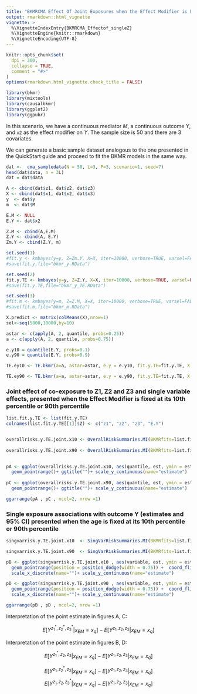 ```yaml
---
title: "BKMRCMA Effect Of Joint Exposures when the Effect Modifier is Fixed"
output: rmarkdown::html_vignette
vignette: >
  %\VignetteIndexEntry{BKMRCMA_Effectof_singleZ}
  %\VignetteEngine{knitr::rmarkdown}
  %\VignetteEncoding{UTF-8}
---
```

 
```r
knitr::opts_chunk$set(
  dpi = 300, 
  collapse = TRUE,
  comment = "#>"
)
options(rmarkdown.html_vignette.check_title = FALSE)
```

```r
library(bkmr)
library(mixtools)
library(causalbkmr)
library(ggplot2)
library(ggpubr)
```

In this scenario, we have a continuous mediator $M$, a continuous outcome $Y$, and `x2` as the effect modifier on $Y$. The sample size is 50 and there are 3 covariates. 

We can generate a basic sample dataset analogous to the one presented in the QuickStart guide and proceed to fit the BKMR models in the same way. 
 
```r
dat <-  cma_sampledata(N = 50, L=3, P=3, scenario=1, seed=7) 
head(dat$data, n = 3L)
dat = dat$data

A <- cbind(dat$z1, dat$z2, dat$z3)
X <- cbind(dat$x1, dat$x2, dat$x3)
y  <- dat$y
m  <- dat$M 

E.M <- NULL
E.Y <- dat$x2

Z.M <- cbind(A,E.M) 
Z.Y <- cbind(A, E.Y) 
Zm.Y <- cbind(Z.Y, m)

set.seed(1)
#fit.y <- kmbayes(y=y, Z=Zm.Y, X=X, iter=10000, verbose=TRUE, varsel=FALSE) 
#save(fit.y,file="bkmr_y.RData")

set.seed(2)
fit.y.TE <- kmbayes(y=y, Z=Z.Y, X=X, iter=10000, verbose=TRUE, varsel=FALSE) 
#save(fit.y.TE,file="bkmr_y_TE.RData")

set.seed(3)
#fit.m <- kmbayes(y=m, Z=Z.M, X=X, iter=10000, verbose=TRUE, varsel=FALSE) 
#save(fit.m,file="bkmr_m.RData")

X.predict <- matrix(colMeans(X),nrow=1)
sel<-seq(5000,10000,by=10)
```



```r
astar <- c(apply(A, 2, quantile, probs=0.25))  
a <- c(apply(A, 2, quantile, probs=0.75))

e.y10 = quantile(E.Y, probs=0.1)
e.y90 = quantile(E.Y, probs=0.9)

TE.ey10 <- TE.bkmr(a=a, astar=astar, e.y = e.y10, fit.y.TE=fit.y.TE, X.predict=X.predict, alpha=0.05, sel=sel, seed=122)

TE.ey90 <- TE.bkmr(a=a, astar=astar, e.y = e.y90, fit.y.TE=fit.y.TE, X.predict=X.predict, alpha=0.05, sel=sel, seed=122)
```


### Joint effect of co-exposure to Z1, Z2 and Z3 and single variable effects, presented when the Effect Modifier is fixed at its 10th percentile or 90th percentile

```r
list.fit.y.TE <- list(fit.y.TE) 
colnames(list.fit.y.TE[[1]]$Z) <- c("z1", "z2", "z3", "E.Y")


overallrisks.y.TE.joint.x10 <- OverallRiskSummaries.MI(BKMRfits=list.fit.y.TE, qs = seq(0.1, 0.9, by = 0.05), q.fixed = 0.5, q.alwaysfixed = 0.1, index.alwaysfixed = 4, sel = sel, method="approx") 
 
overallrisks.y.TE.joint.x90 <- OverallRiskSummaries.MI(BKMRfits=list.fit.y.TE, qs = seq(0.1, 0.9, by = 0.05), q.fixed = 0.5, q.alwaysfixed = 0.9, index.alwaysfixed = 4, sel = sel, method="approx") 
 

pA <- ggplot(overallrisks.y.TE.joint.x10, aes(quantile, est, ymin = est - 1.96*sd, ymax = est + 1.96*sd)) +  geom_hline(yintercept=00, linetype="dashed", color="gray")+ 
  geom_pointrange()+ ggtitle("")+ scale_y_continuous(name="estimate") 
 
pC <- ggplot(overallrisks.y.TE.joint.x90, aes(quantile, est, ymin = est - 1.96*sd, ymax = est + 1.96*sd)) +  geom_hline(yintercept=00, linetype="dashed", color="gray")+ 
  geom_pointrange()+ ggtitle("")+ scale_y_continuous(name="estimate") 

ggarrange(pA , pC , ncol=2, nrow =1)
```


### Single exposure associations with outcome Y (estimates and 95% CI) presented when the age is fixed at its 10th percentile or 90th percentile


```r
singvarrisk.y.TE.joint.x10  <- SingVarRiskSummaries.MI(BKMRfits=list.fit.y.TE, which.z=c(1,2,3), qs.diff = c(0.25, 0.75), q.alwaysfixed = 0.1, index.alwaysfixed = 4, sel=sel, method = "approx")

singvarrisk.y.TE.joint.x90  <- SingVarRiskSummaries.MI(BKMRfits=list.fit.y.TE, which.z=c(1,2,3), qs.diff = c(0.25, 0.75),q.fixed = c(0.25, 0.50, 0.75), q.alwaysfixed = 0.9, index.alwaysfixed = 4, sel=sel, method = "approx")

pB <- ggplot(singvarrisk.y.TE.joint.x10 , aes(variable, est, ymin = est - 1.96*sd,  ymax = est + 1.96*sd, col = q.fixed)) +  geom_hline(aes(yintercept=0), linetype="dashed", color="gray")+ 
  geom_pointrange(position = position_dodge(width = 0.75)) +  coord_flip() + ggtitle("")+ theme(legend.position="none")+
  scale_x_discrete(name="")+ scale_y_continuous(name="estimate")  

pD <- ggplot(singvarrisk.y.TE.joint.x90 , aes(variable, est, ymin = est - 1.96*sd,  ymax = est + 1.96*sd, col = q.fixed)) +  geom_hline(aes(yintercept=0), linetype="dashed", color="gray")+ 
  geom_pointrange(position = position_dodge(width = 0.75)) +  coord_flip() + ggtitle("")+ theme(legend.position="none")+
  scale_x_discrete(name="")+ scale_y_continuous(name="estimate")  

ggarrange(pB , pD , ncol=2, nrow =1)

```


Interpretation of the point estimate in figures A, C:

$$E[Y^{z_1^*, z_2^*, z_3^*}|x_{EM} = x_q] - E[Y^{z_1, z_2, z_3}|x_{EM} = x_q]$$

Interpretation of the point estimate in figures B, D:


$$E[Y^{z_1^*, z_2, z_3}|x_{EM} = x_q] - E[Y^{z_1, z_2, z_3}|x_{EM} = x_q]$$

$$E[Y^{z_1, z_2^*, z_3}|x_{EM} = x_q] - E[Y^{z_1, z_2, z_3}|x_{EM} = x_q]$$
$$E[Y^{z_1, z_2, z_3^*}|x_{EM} = x_q] - E[Y^{z_1, z_2, z_3}|x_{EM} = x_q]$$
